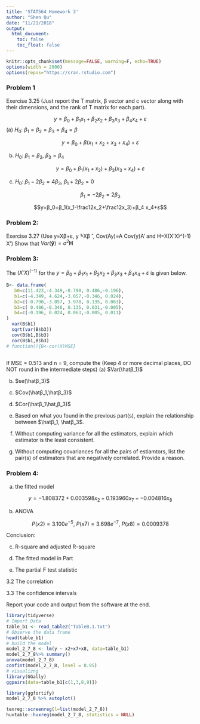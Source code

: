```yaml
---
title: 'STAT564 Homework 3'
author: "Shen Qu"
date: "11/21/2018"
output: 
  html_document:
    toc: false
    toc_float: false
---
```


```r
knitr::opts_chunk$set(message=FALSE, warning=F, echo=TRUE)
options(width = 2000)
options(repos="https://cran.rstudio.com")
```

### Problem 1
Exercise 3.25 (Just report the T matrix, β vector and c vector along with their dimensions, and the rank of T matrix for each part).

$$y=β_0+β_1 x_1+β_2 x_2+β_3 x_3+β_4 x_4+ε$$
 (a) $H_0:\ β_1=β_2=β_3=β_4=β$

$$y=β_0+β(x_1+x_2+x_3+x_4)+ε$$

 (b) $H_0:\ β_1=β_2,\ β_3=β_4$
 
$$y=β_0+β_1(x_1+x_2)+β_3(x_3+x_4)+ε$$
 
 (c) $H_0:\ β_1-2β_2=4β_3,\ β_1+2β_2=0$

$$β_1=-2β_2=2β_3$$

$$y=β_0+β_1(x_1-\frac12x_2+\frac12x_3)+β_4 x_4+ε$$
 
<!-- 

$$
\mathbf{Y}=\begin{bmatrix} y_1 \\ y_2 \\ \vdots  \\ y_n \end{bmatrix}_{n\times1} 
\mathbf{X}=\begin{bmatrix} 1 & x_{1} \\ 1 & x_{2} \\ \vdots & \vdots  \\ 1 & x_{n} \end{bmatrix}_{n\times2} 
\mathbf{β}=\begin{bmatrix} \beta_0 \\ \beta_1 \end{bmatrix}_{2\times1}+
\mathbf{ε}=\begin{bmatrix} \varepsilon_1 \\ \varepsilon_2 \\ \vdots  \\ \varepsilon_n \end{bmatrix}_{n\times1}
$$


$$
\mathbf{X'X}=\begin{bmatrix} 1 &  1 &\cdots &1 \\   x_{1} & x_{2} & \cdots & x_{n} \end{bmatrix}_{2\times{n}} 
\begin{bmatrix} 1 & x_{1} \\ 1 & x_{2} \\ \vdots & \vdots  \\ 1 & x_{n} \end{bmatrix}_{n\times2}=
\begin{bmatrix} n & x_{1}+x_{2}+\cdots+x_{n} \\ x_{1}+x_{2}+\cdots+x_{n} & x_1^2+x_2^2+\cdots+x_n^2  \end{bmatrix}_{2\times2}=\begin{bmatrix} n & \sum_{i=1}^nx_i \\ \sum_{i=1}^nx_i & \sum_{i=1}^nx_i^2 \end{bmatrix}_{2\times2}
$$



$$
\mathbf{|X'X|}^{-1}=\frac1{n\sum_{i=1}^nx_i^2-(\sum_{i=1}^nx_i)^2}\begin{bmatrix} \sum_{i=1}^nx_i^2  & -\sum_{i=1}^nx_i \\ -\sum_{i=1}^nx_i & n \end{bmatrix}_{2\times2}
$$

$$=\frac{\begin{bmatrix} \sum_{i=1}^nx_i^2 & -(\sum_{i=1}^nx_i) \\ -(\sum_{i=1}^nx_i) & n \end{bmatrix}_{2\times2}}{n\sum_{i=1}^nx_i^2-(n\bar x_i)^2}=\frac{\begin{bmatrix} \sum_{i=1}^nx_i^2 & -(\sum_{i=1}^nx_i) \\ -(\sum_{i=1}^nx_i) & n \end{bmatrix}_{2\times2}}{n(\sum_{i=1}^nx_i^2-n\bar x_i^2)}=\frac1{nS_{xx}}{\begin{bmatrix} \sum_{i=1}^nx_i^2 & -(\sum_{i=1}^nx_i) \\ -(\sum_{i=1}^nx_i) & n \end{bmatrix}_{2\times2}}
$$


$$
\mathbf{X'Y}=\begin{bmatrix} 1 &  1 &\cdots &1 \\   x_{1} & x_{2} & \cdots & x_{n} \end{bmatrix}_{2\times{n}} 
\begin{bmatrix} y_1 \\ y_2 \\ \vdots  \\ y_n \end{bmatrix}_{n\times1}=\begin{bmatrix} y_1 + y_2 +\cdots + y_n \\ x_{1}y_1 + x_{2}y_2 + \cdots + x_{n}y_n \end{bmatrix}_{2\times{1}}=\begin{bmatrix} \sum_{i=1}^ny_i \\ \sum_{i=1}^nx_{i}y_i \end{bmatrix}_{2\times{1}}
$$


$$
\mathbf{\hatβ}=\mathbf{(X'X)^{-1} X'Y}=\frac1{nS_{xx}}\begin{bmatrix} \sum_{i=1}^nx_i^2 & -\sum_{i=1}^nx_i \\ -\sum_{i=1}^nx_i & n \end{bmatrix}_{2\times2}\begin{bmatrix} \sum_{i=1}^ny_i \\ \sum_{i=1}^nx_{i}y_i \end{bmatrix}_{2\times{1}}=\frac1{nS_{xx}}\begin{bmatrix} \sum_{i=1}^nx_i^2\sum_{i=1}^ny_i-\sum_{i=1}^nx_i\sum_{i=1}^nx_{i}y_i \\ -\sum_{i=1}^nx_i\sum_{i=1}^ny_i + n\sum_{i=1}^nx_{i}y_i \end{bmatrix}_{2\times1}$$

$$=\begin{bmatrix} \frac{\sum_{i=1}^nx_i^2\sum_{i=1}^ny_i-\sum_{i=1}^nx_i\sum_{i=1}^nx_{i}y_i}{nS_{xx}} \\ \frac{-\sum_{i=1}^nx_i\sum_{i=1}^ny_i + n\sum_{i=1}^nx_{i}y_i}{nS_{xx}} \end{bmatrix}_{2\times1}=\begin{bmatrix} \frac{\sum_{i=1}^nx_i^2n\bar{y}-n\bar{x}\sum_{i=1}^nx_{i}y_i}{nS_{xx}} \\ \frac{\sum_{i=1}^nx_{i}y_i-\frac{\sum_{i=1}^nx_i\sum_{i=1}^ny_i}{n}}{S_{xx}} \end{bmatrix}_{2\times1}=\begin{bmatrix} \frac{\bar{y}\sum_{i=1}^nx_i^2-\bar{y}\frac{(\sum_{i=1}^nx_i)^2}n+\bar{y}\frac{(\sum_{i=1}^nx_i)^2}n-\bar{x}\sum_{i=1}^nx_{i}y_i}{S_{xx}} \\ \frac{S_{xy}}{S_{xx}} \end{bmatrix}_{2\times1}$$

$$=\begin{bmatrix} \bar{y}\frac{S_{xx}}{S_{xx}}+\frac{\bar{x}\bar{y}\sum_{i=1}^nx_i-\bar{x}\sum_{i=1}^nx_{i}y_i}{S_{xx}} \\ \frac{S_{xy}}{S_{xx}} \end{bmatrix}_{2\times1}=\begin{bmatrix} \bar{y}-\bar{x}\frac{\sum_{i=1}^nx_{i}y_i-\frac{\sum_{i=1}^nx_i\sum_{i=1}^ny_i}n}{S_{xx}} \\ \frac{S_{xy}}{S_{xx}} \end{bmatrix}_{2\times1}=\begin{bmatrix} \bar{y}-\bar{x}\frac{S_{xy}}{S_{xx}} \\ \frac{S_{xy}}{S_{xx}} \end{bmatrix}_{2\times1}=\begin{bmatrix} \bar{y}-\bar{x}{\hat\beta_1} \\ \hat\beta_1 \end{bmatrix}_{2\times1}$$

$$Var(\mathbf{\hatβ})=σ^2(\mathbf{X'X})^{-1}=\sigma^2\begin{bmatrix} \frac{\sum_{i=1}^nx_i^2}{nS_{xx}} & \frac{-\sum_{i=1}^nx_i}{nS_{xx}} \\ \frac{-\sum_{i=1}^nx_i)}{nS_{xx}} & \frac1{S_{xx}} \end{bmatrix}_{2\times2}=\sigma^2\begin{bmatrix} C_{11} &  C_{12} \\  C_{21} &  C_{22} \end{bmatrix}_{2\times2}$$


$$Var(\mathbf{\hat\beta_0})=σ^2C_{11}=\frac{\sigma^2\sum_{i=1}^nx_i^2}{nS_{xx}}=\sigma^2\frac{\sum_{i=1}^nx_i^2-n\bar x_i^2+n\bar x_i^2}{nS_{xx}}=\sigma^2(\frac{1}{n}+\frac{n\bar x_i^2}{nS_{xx}})=\sigma^2(\frac{1}{n}+\frac{\bar x_i^2}{S_{xx}})$$


$$Var(\mathbf{\hat\beta_1})=σ^2C_{22}=\frac{\sigma^2}{S_{xx}}$$


$$Cov(\mathbf{\hat\beta_0,\hat\beta_1})=σ^2C_{12}=\frac{\sigma^2(-\sum_{i=1}^nx_i)}{nS_{xx}}=\frac{-\sigma^2(n\bar x_i)}{nS_{xx}}=\frac{-\sigma^2\bar x_i}{S_{xx}}$$
 -->
 
### Problem 2: 

Exercise 3.27 (Use y=Xβ+ε, y ̂=Xβ ̂ , Cov(Ay)=A Cov(y)A' and H=X(X'X)^(-1) X')
Show that $Var(\mathbf{\hat y})=\sigma^2\mathbf{H}$

### Problem 3: 

The $(X'X)^(-1)$ for the $y=β_0+β_1 x_1+β_2 x_2+β_3 x_3+β_4 x_4+ε$ is given below.

```R
B<- data.frame(
   b0=c(11.423,-4.349,-0.790, 0.486,-0.196),
   b1=c(-4.349, 4.624,-3.057,-0.346, 0.024),
   b2=c(-0.790,-3.057, 3.978, 0.135, 0.063),
   b3=c( 0.486,-0.346, 0.135, 0.031,-0.005),
   b4=c(-0.196, 0.024, 0.063,-0.005, 0.011)
)
  var(B$b1)  
  sqrt(var(B$b3))
  cov(B$b1,B$b3)
  cor(B$b1,B$b3)
# function(){B<-cor(X)MSE}
  
```


If MSE = 0.513 and n = 9, compute the (Keep 4 or more decimal places, DO NOT round in the intermediate steps)
(a) $Var(\hatβ_1)$

(b) $se(\hatβ_3)$

(c) $Cov(\hatβ_1,\hatβ_3)$

(d) $Cor(\hatβ_1\hat,β_3)$

(e) Based on what you found in the previous part(s), explain the relationship between $\hatβ_1, \hatβ_3$.

(f) Without computing variance for all the estimators, explain which estimator is the least consistent.

(g) Without computing covariances for all the pairs of estiamtors, list the pair(s) of estimators that are negatively correlated. Provide a reason.


### Problem 4: 
a. the fitted model

$$y=-1.808372+0.003598x_2+0.193960x_7+-0.004816x_8$$

b. ANOVA

$$P(x2)=3.100e^{-5},\
P(x7)=3.698e^{-7},\
P(x8)=0.0009378$$

Conclusion:

c. R-square and adjusted R-square

d. The fitted model in Part

e. The partial F test statistic

3.2 The correlation

3.3 The confidence intervals


Report your code and output from the software at the end.


```r
library(tidyverse)
# Import Data
table_b1 <- read_table2("TableB.1.txt")
# Observe the data frame
head(table_b1)
# build the model
model_2_7_8 <- lm(y ~ x2+x7+x8, data=table_b1)
model_2_7_8%>% summary()
anova(model_2_7_8)
confint(model_2_7_8, level = 0.95)
# visualizng
library(GGally)
ggpairs(data=table_b1[c(1,3,8,9)])

```


```r
library(ggfortify)
model_2_7_8 %>% autoplot()

texreg::screenreg(l=list(model_2_7_8))
huxtable::huxreg(model_2_7_8, statistics = NULL)
```
